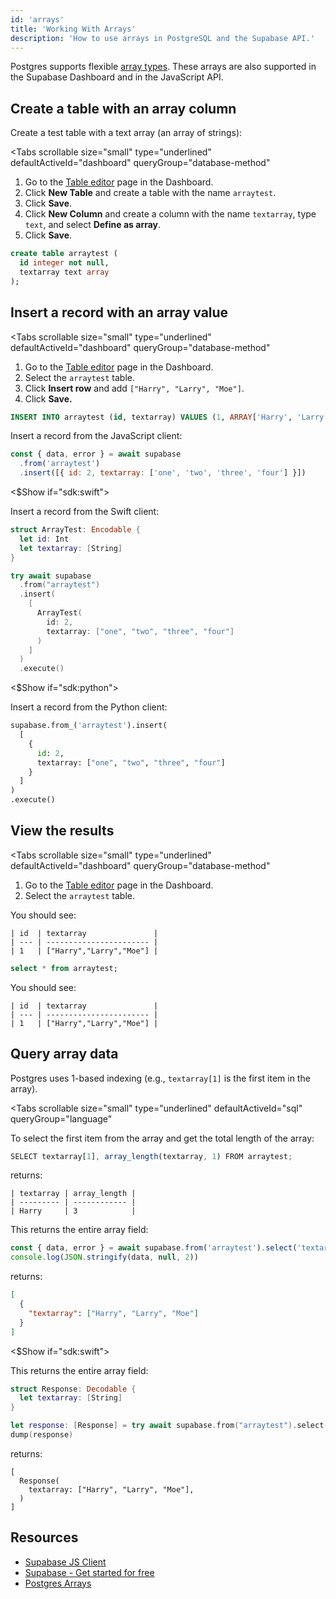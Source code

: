 ```yaml
---
id: 'arrays'
title: 'Working With Arrays'
description: 'How to use arrays in PostgreSQL and the Supabase API.'
---
```


Postgres supports flexible [array types](https://www.postgresql.org/docs/12/arrays.html). These arrays are also supported in the Supabase Dashboard and in the JavaScript API.

## Create a table with an array column

Create a test table with a text array (an array of strings):

<Tabs
  scrollable
  size="small"
  type="underlined"
  defaultActiveId="dashboard"
  queryGroup="database-method"
>
<TabPanel id="dashboard" label="Dashboard">

1. Go to the [Table editor](/dashboard/project/_/editor) page in the Dashboard.
1. Click **New Table** and create a table with the name `arraytest`.
1. Click **Save**.
1. Click **New Column** and create a column with the name `textarray`, type `text`, and select **Define as array**.
1. Click **Save**.

</TabPanel>
<TabPanel id="sql" label="SQL">

```sql
create table arraytest (
  id integer not null,
  textarray text array
);
```

</TabPanel>
</Tabs>

## Insert a record with an array value

<Tabs
  scrollable
  size="small"
  type="underlined"
  defaultActiveId="dashboard"
  queryGroup="database-method"
>
<TabPanel id="dashboard" label="Dashboard">

1. Go to the [Table editor](/dashboard/project/_/editor) page in the Dashboard.
1. Select the `arraytest` table.
1. Click **Insert row** and add `["Harry", "Larry", "Moe"]`.
1. Click **Save.**

</TabPanel>
<TabPanel id="sql" label="SQL">

```sql
INSERT INTO arraytest (id, textarray) VALUES (1, ARRAY['Harry', 'Larry', 'Moe']);
```

</TabPanel>
<TabPanel id="js" label="JavaScript">

Insert a record from the JavaScript client:

```js
const { data, error } = await supabase
  .from('arraytest')
  .insert([{ id: 2, textarray: ['one', 'two', 'three', 'four'] }])
```

</TabPanel>
<$Show if="sdk:swift">
<TabPanel id="swift" label="Swift">

Insert a record from the Swift client:

```swift
struct ArrayTest: Encodable {
  let id: Int
  let textarray: [String]
}

try await supabase
  .from("arraytest")
  .insert(
    [
      ArrayTest(
        id: 2,
        textarray: ["one", "two", "three", "four"]
      )
    ]
  )
  .execute()
```

</TabPanel>
</$Show>
<$Show if="sdk:python">
<TabPanel id="python" label="Python">

Insert a record from the Python client:

```python
supabase.from_('arraytest').insert(
  [
    {
      id: 2,
      textarray: ["one", "two", "three", "four"]
    }
  ]
)
.execute()
```

</TabPanel>
</$Show>
</Tabs>

## View the results

<Tabs
  scrollable
  size="small"
  type="underlined"
  defaultActiveId="dashboard"
  queryGroup="database-method"
>
<TabPanel id="dashboard" label="Dashboard">

1. Go to the [Table editor](/dashboard/project/_/editor) page in the Dashboard.
1. Select the `arraytest` table.

You should see:

```
| id  | textarray               |
| --- | ----------------------- |
| 1   | ["Harry","Larry","Moe"] |
```

</TabPanel>
<TabPanel id="sql" label="SQL">

```sql
select * from arraytest;
```

You should see:

```
| id  | textarray               |
| --- | ----------------------- |
| 1   | ["Harry","Larry","Moe"] |
```

</TabPanel>
</Tabs>

## Query array data

Postgres uses 1-based indexing (e.g., `textarray[1]` is the first item in the array).

<Tabs
  scrollable
  size="small"
  type="underlined"
  defaultActiveId="sql"
  queryGroup="language"
>
<TabPanel id="sql" label="SQL">

To select the first item from the array and get the total length of the array:

```js
SELECT textarray[1], array_length(textarray, 1) FROM arraytest;
```

returns:

```
| textarray | array_length |
| --------- | ------------ |
| Harry     | 3            |
```

</TabPanel>
<TabPanel id="js" label="JavaScript">

This returns the entire array field:

```js
const { data, error } = await supabase.from('arraytest').select('textarray')
console.log(JSON.stringify(data, null, 2))
```

returns:

```json
[
  {
    "textarray": ["Harry", "Larry", "Moe"]
  }
]
```

</TabPanel>
<$Show if="sdk:swift">
<TabPanel id="swift" label="Swift">

This returns the entire array field:

```swift
struct Response: Decodable {
  let textarray: [String]
}

let response: [Response] = try await supabase.from("arraytest").select("textarray").execute().value
dump(response)
```

returns:

```
[
  Response(
    textarray: ["Harry", "Larry", "Moe"],
  )
]
```

</TabPanel>
</$Show>
</Tabs>

## Resources

- [Supabase JS Client](https://github.com/supabase/supabase-js)
- [Supabase - Get started for free](https://supabase.com)
- [Postgres Arrays](https://www.postgresql.org/docs/15/arrays.html)
